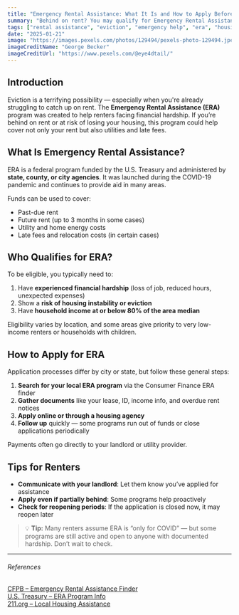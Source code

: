 ```yaml
---
title: "Emergency Rental Assistance: What It Is and How to Apply Before It's Gone"
summary: "Behind on rent? You may qualify for Emergency Rental Assistance (ERA) — a federal program that helps cover rent and utility costs for those at risk of eviction. Learn how it works, who qualifies, and how to apply fast."
tags: ["rental assistance", "eviction", "emergency help", "era", "housing aid"]
date: "2025-01-21"
image: "https://images.pexels.com/photos/129494/pexels-photo-129494.jpeg"
imageCreditName: "George Becker"
imageCreditUrl: "https://www.pexels.com/@eye4dtail/"
---
```


## Introduction

Eviction is a terrifying possibility — especially when you're already struggling to catch up on rent. The **Emergency Rental Assistance (ERA)** program was created to help renters facing financial hardship. If you’re behind on rent or at risk of losing your housing, this program could help cover not only your rent but also utilities and late fees.

## What Is Emergency Rental Assistance?

ERA is a federal program funded by the U.S. Treasury and administered by **state, county, or city agencies**. It was launched during the COVID-19 pandemic and continues to provide aid in many areas.

Funds can be used to cover:

- Past-due rent
- Future rent (up to 3 months in some cases)
- Utility and home energy costs
- Late fees and relocation costs (in certain cases)

## Who Qualifies for ERA?

To be eligible, you typically need to:

1. Have **experienced financial hardship** (loss of job, reduced hours, unexpected expenses)
2. Show a **risk of housing instability or eviction**
3. Have **household income at or below 80% of the area median**

Eligibility varies by location, and some areas give priority to very low-income renters or households with children.

## How to Apply for ERA

Application processes differ by city or state, but follow these general steps:

1. **Search for your local ERA program** via the Consumer Finance ERA finder
2. **Gather documents** like your lease, ID, income info, and overdue rent notices
3. **Apply online or through a housing agency**
4. **Follow up** quickly — some programs run out of funds or close applications periodically

Payments often go directly to your landlord or utility provider.

## Tips for Renters

- **Communicate with your landlord**: Let them know you’ve applied for assistance
- **Apply even if partially behind**: Some programs help proactively
- **Check for reopening periods**: If the application is closed now, it may reopen later

> 💡 **Tip:** Many renters assume ERA is “only for COVID” — but some programs are still active and open to anyone with documented hardship. Don’t wait to check.

***

###### References

<a href="https://www.consumerfinance.gov/renthelp/" target="_blank" rel="noopener noreferrer">CFPB – Emergency Rental Assistance Finder</a><br />
<a href="https://home.treasury.gov/policy-issues/coronavirus/assistance-for-state-local-and-tribal-governments/emergency-rental-assistance-program" target="_blank" rel="noopener noreferrer">U.S. Treasury – ERA Program Info</a><br />
<a href="https://www.211.org/" target="_blank" rel="noopener noreferrer">211.org – Local Housing Assistance</a>